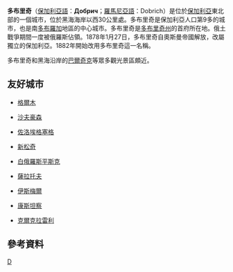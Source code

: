 {{Infobox settlement <!--more fields are available for this Infobox--See Template:Infobox Settlement-->
|official_name = 多布里奇
|image_skyline=Dobicrh-chirch.jpg
|image_caption=聖喬治教堂
|coordinates_region = BG
|subdivision_type = 國家
|subdivision_name       = {{BUL}}
|subdivision_type1      = 州份<br><small>(Oblast)</small>
|subdivision_name1       = 多布里奇州
|timezone=[[Eastern_European_Time|EET]]
|utc_offset=+2
|timezone_DST=[[Eastern_European_Summer_Time|EEST]]
|utc_offset_DST=+3
|map_caption = 多布里奇的位置
|pushpin_map            =Bulgaria <!-- the name of a location map as per http://en.wikipedia.org/wiki/Template:Location_map -->
|pushpin_label_position = <!-- the position of the pushpin label: left, right, top, bottom, none -->
|pushpin_map_caption    =多布里奇的位置
|pushpin_mapsize        =
|leader_title           =市長
|postal_code_type       =[[List_of_postal_codes_in_Bulgaria|Postal Code]]|
|
native_name=Добрич|
image_shield=Dobrich-coat-of-arms.svg|
|population_total= 91,030|population_urban= 113,111|population_footnotes=<ref name="2011年市人口普查">{{bg icon}}[http://www.nsi.bg/census2011/pagebg2.php?p2=36&sp2=37&SSPP2=45 National Statistical Institute - Main Towns Census 2011] {{webarchive|url=https://web.archive.org/web/20110408064046/http://www.nsi.bg/census2011/pagebg2.php?p2=36&sp2=37&SSPP2=45 |date=2011-04-08 }}</ref>|
population_as_of=<small>2011年市人口普查</small>|
elevation_m=225|
postal_code=9300|
area_code=058|
latd=43|latm=34|lats=|latNS=N|longd=27|longm=50|longs=|longEW=E|leader_name=[[Yordan_Yordanov|Yordan Yordanov]]|
}}
'''多布里奇'''（[[保加利亞語|保加利亞語]]：'''Добрич'''；[[羅馬尼亞語|羅馬尼亞語]]：Dobrich）是位於[[保加利亞|保加利亞]]東北部的一個城市，位於黑海海岸以西30公里處。多布里奇是保加利亞人口第9多的城市，也是南[[多布羅加|多布羅加]]地區的中心城市。多布里奇是[[多布里奇州|多布里奇州]]的首府所在地。俄土戰爭期間一度被俄羅斯佔領。1878年1月27日，多布里奇自奧斯曼帝國解放，改屬獨立的保加利亞。1882年開始改用多布里奇這一名稱。

多布里奇和黑海沿岸的[[巴爾奇克|巴爾奇克]]等眾多觀光景區頗近。

==友好城市==
*{{PRC}}[[格爾木|格爾木]]
*{{SWI}}[[沙夫豪森|沙夫豪森]]
*{{HUN}}[[佐洛埃格塞格|佐洛埃格塞格]]
*{{POL}}[[新松奇|新松奇]]
*{{flagicon|Belarus}}[[白俄羅斯|白俄羅斯]][[平斯克|平斯克]]
*{{RUS}}[[薩拉托夫|薩拉托夫]]
*{{UKR}}[[伊斯梅爾|伊斯梅爾]]
*{{ROM}}[[康斯坦察|康斯坦察]]
*{{TUR}}[[克爾克拉雷利|克爾克拉雷利]]

==參考資料==
<references/>

{{保加利亞城市}}

{{Commonscat|Dobrich|多布里奇}}

{{Authority control}}
[[Category:多布里奇州城市|D]]